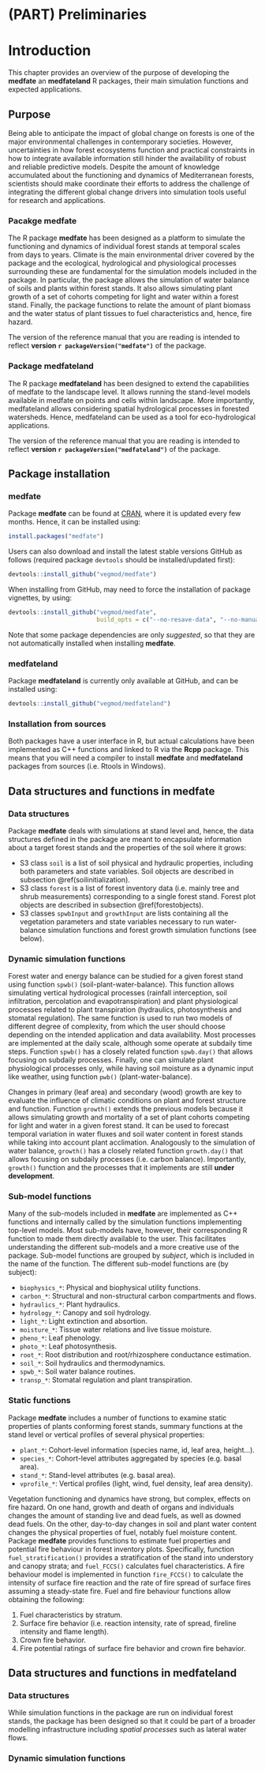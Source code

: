 # (PART) Preliminaries {-}

# Introduction {#intro}

This chapter provides an overview of the purpose of developing the **medfate** an **medfateland** R packages, their main simulation functions and expected applications. 

## Purpose

Being able to anticipate the impact of global change on forests is one of the major environmental challenges in contemporary societies. However, uncertainties in how forest ecosystems function and practical constraints in how to integrate available information still hinder the availability of robust and reliable predictive models. Despite the amount of knowledge accumulated about the functioning and dynamics of Mediterranean forests, scientists should make coordinate their efforts to address the challenge of integrating the different global change drivers into simulation tools useful for research and applications.

### Pacakge medfate

The R package **medfate** has been designed as a platform to simulate the functioning and dynamics of individual forest stands at temporal scales from days to years. Climate is the main environmental driver covered by the package and the ecological, hydrological and physiological processes surrounding these are fundamental for the simulation models included in the package. In particular, the package allows the simulation of water balance of soils and plants within forest stands. It also allows simulating plant growth of a set of cohorts competing for light and water within a forest stand. Finally, the package functions to relate the amount of plant biomass and the water status of plant tissues to fuel characteristics and, hence, fire hazard.

The version of the reference manual that you are reading is intended to reflect **version `r packageVersion("medfate")`** of the package.

### Package medfateland

The R package **medfateland** has been designed to extend the capabilities of medfate to the landscape level. It allows running the stand-level models available in medfate on points and cells within landscape. More importantly, medfateland allows considering spatial hydrological processes in forested watersheds. Hence, medfateland can be used as a tool for eco-hydrological applications.   

The version of the reference manual that you are reading is intended to reflect **version `r packageVersion("medfateland")`** of the package.

## Package installation

### medfate

Package **medfate** can be found at [CRAN](https://CRAN.R-project.org/package=medfate), where it is updated every few months. Hence, it can be installed using:
```r
install.packages("medfate")
```

Users can also download and install the latest stable versions GitHub as follows (required package `devtools` should be installed/updated first):

```r
devtools::install_github("vegmod/medfate")
```

When installing from GitHub, may need to force the installation of package vignettes, by using: 

```r
devtools::install_github("vegmod/medfate", 
                         build_opts = c("--no-resave-data", "--no-manual"))
```

Note that some package dependencies are only *suggested*, so that they are not automatically installed when installing **medfate**.

### medfateland

Package **medfateland** is currently only available at GitHub, and can be installed using: 

```r
devtools::install_github("vegmod/medfateland")
```

### Installation from sources

Both packages have a user interface in R, but actual calculations have been implemented as C++ functions and linked to R via the **Rcpp** package. This means that you will need a compiler to install **medfate** and **medfateland** packages from sources (i.e. Rtools in Windows).

## Data structures and functions in medfate

### Data structures

Package **medfate** deals with simulations at stand level and, hence, the data structures defined in the package are meant to encapsulate information about a target forest stands and the properties of the soil where it grows:

+ S3 class `soil` is a list of soil physical and hydraulic properties, including both parameters and state variables. Soil objects are described in subsection \@ref(soilinitialization).
+ S3 class `forest` is a list of forest inventory data (i.e. mainly tree and shrub measurements) corresponding to a single forest stand. Forest plot objects are described in subsection \@ref(forestobjects). 
+ S3 classes `spwbInput` and `growthInput` are lists containing all the vegetation parameters and state variables necessary to run water-balance simulation functions and forest growth simulation functions (see below). 

### Dynamic simulation functions

Forest water and energy balance can be studied for a given forest stand using function `spwb()` (soil-plant-water-balance). This function allows simulating vertical hydrological processes (rainfall interception, soil infiltration, percolation and evapotranspiration) and plant physiological processes related to plant transpiration (hydraulics, photosynthesis and stomatal regulation).  The same function is used to run two models of different degree of complexity, from which the user should choose depending on the intended application and data availability. Most processes are implemented at the daily scale, although some operate at subdaily time steps. Function `spwb()` has a closely related function `spwb.day()` that allows focusing on subdaily processes. Finally, one can simulate plant physiological processes only, while having soil moisture as a dynamic input like weather, using function `pwb()` (plant-water-balance).

Changes in primary (leaf area) and secondary (wood) growth are key to evaluate the influence of climatic conditions on plant and forest structure and function. Function `growth()` extends the previous models because it allows simulating growth and mortality of a set of plant cohorts competing for light and water in a given forest stand. It can be used to forecast temporal variation in water fluxes and soil water content in forest stands while taking into account plant acclimation. Analogously to the simulation of water balance, `growth()` has a closely related function `growth.day()` that allows focusing on subdaily processes (i.e. carbon balance). Importantly, `growth()` function and the processes that it implements are still **under development**.

### Sub-model functions

Many of the sub-models included in **medfate** are implemented as C++ functions and internally called by the simulation functions implementing top-level models. Most sub-models have, however, their corresponding R function to made them directly available to the user. This facilitates understanding the different sub-models and a more creative use of the package. Sub-model functions are grouped by *subject*, which is included in the name of the function. The different sub-model functions are (by subject):

* `biophysics_*`: Physical and biophysical utility functions.
* `carbon_*`: Structural and non-structural carbon compartments and flows.
* `hydraulics_*`: Plant hydraulics.
* `hydrology_*`: Canopy and soil hydrology.
* `light_*`: Light extinction and absortion.
* `moisture_*`: Tissue water relations and live tissue moisture.
* `pheno_*`: Leaf phenology.
* `photo_*`: Leaf photosynthesis.
* `root_*`: Root distribution and root/rhizosphere conductance estimation.
* `soil_*`: Soil hydraulics and thermodynamics.
* `spwb_*`: Soil water balance routines.
* `transp_*`: Stomatal regulation and plant transpiration.

### Static functions

Package **medfate** includes a number of functions to examine static properties of plants conforming forest stands, summary functions at the stand level or vertical profiles of several physical properties:

* `plant_*`: Cohort-level information (species name, id, leaf area, height...).
* `species_*`: Cohort-level attributes aggregated by species (e.g. basal area).
* `stand_*`: Stand-level attributes (e.g. basal area).
* `vprofile_*`: Vertical profiles (light, wind, fuel density, leaf area density).

Vegetation functioning and dynamics have strong, but complex, effects on fire hazard. On one hand, growth and death of organs and individuals changes the amount of standing live and dead fuels, as well as downed dead fuels. On the other, day-to-day changes in soil and plant water content changes the physical properties of fuel, notably fuel moisture content. Package **medfate** provides functions to estimate fuel properties and potential fire behaviour in forest inventory plots. Specifically, function `fuel_stratification()` provides a stratification of the stand into understory and canopy strata; and `fuel_FCCS()` calculates fuel characteristics. A fire behaviour model is implemented in function `fire_FCCS()` to calculate the intensity of surface fire reaction and the rate of fire spread of surface fires assuming a steady-state fire. Fuel and fire behaviour functions allow obtaining the following: 

1. Fuel characteristics by stratum.
2. Surface fire behavior (i.e. reaction intensity, rate of spread, fireline intensity and flame length).
3. Crown fire behavior.
4. Fire potential ratings of surface fire behavior and crown fire behavior.

## Data structures and functions in medfateland

### Data structures

While simulation functions in the package are run on individual forest stands, the package has been designed so that it could be part of a broader modelling infrastructure including *spatial processes* such as lateral water flows.

### Dynamic simulation functions
